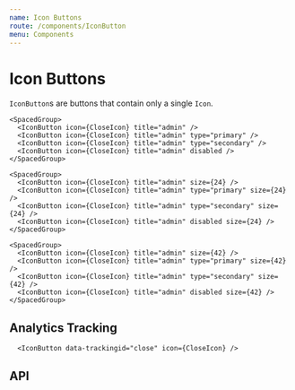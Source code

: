 ```yaml
---
name: Icon Buttons
route: /components/IconButton
menu: Components
---
```



# Icon Buttons

`IconButton`s are buttons that contain only a single `Icon`.

<Playground>
  <SpacedGroup direction="vertical">
    <SpacedGroup>
      <IconButton icon={AdminIcon} title="admin" />
      <IconButton icon={AdminIcon} title="admin" type="primary" />
      <IconButton icon={AdminIcon} title="admin" type="secondary" />
      <IconButton icon={AdminIcon} title="admin" disabled />
    </SpacedGroup>

    <SpacedGroup>
      <IconButton icon={CloseIcon} title="admin" />
      <IconButton icon={CloseIcon} title="admin" type="primary" />
      <IconButton icon={CloseIcon} title="admin" type="secondary" />
      <IconButton icon={CloseIcon} title="admin" disabled />
    </SpacedGroup>

    <SpacedGroup>
      <IconButton icon={CloseIcon} title="admin" size={24} />
      <IconButton icon={CloseIcon} title="admin" type="primary" size={24} />
      <IconButton icon={CloseIcon} title="admin" type="secondary" size={24} />
      <IconButton icon={CloseIcon} title="admin" disabled size={24} />
    </SpacedGroup>

    <SpacedGroup>
      <IconButton icon={CloseIcon} title="admin" size={42} />
      <IconButton icon={CloseIcon} title="admin" type="primary" size={42} />
      <IconButton icon={CloseIcon} title="admin" type="secondary" size={42} />
      <IconButton icon={CloseIcon} title="admin" disabled size={42} />
    </SpacedGroup>

  </SpacedGroup>
</Playground>

## Analytics Tracking

```
  <IconButton data-trackingid="close" icon={CloseIcon} />
```

<Playground>
  <IconButton data-trackingid="close" icon={CloseIcon} />
</Playground>

## API

<PropsTable of={IconButton} />
